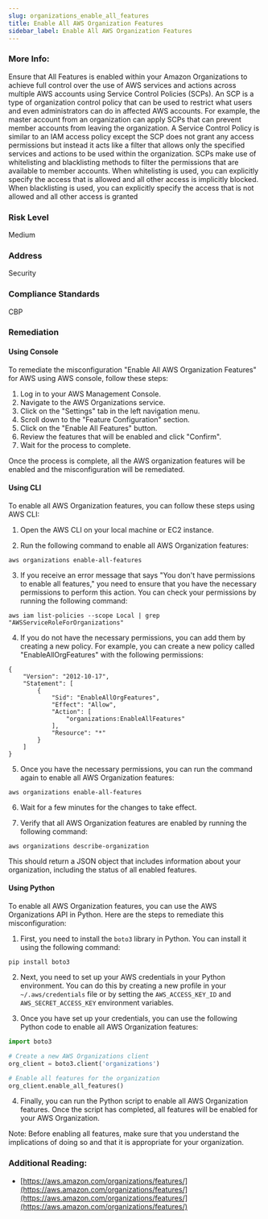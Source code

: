 ```yaml
---
slug: organizations_enable_all_features
title: Enable All AWS Organization Features
sidebar_label: Enable All AWS Organization Features
---
```


### More Info:

Ensure that All Features is enabled within your Amazon Organizations to achieve full control over the use of AWS services and actions across multiple AWS accounts using Service Control Policies (SCPs). An SCP is a type of organization control policy that can be used to restrict what users and even administrators can do in affected AWS accounts. For example, the master account from an organization can apply SCPs that can prevent member accounts from leaving the organization. A Service Control Policy is similar to an IAM access policy except the SCP does not grant any access permissions but instead it acts like a filter that allows only the specified services and actions to be used within the organization. SCPs make use of whitelisting and blacklisting methods to filter the permissions that are available to member accounts. When whitelisting is used, you can explicitly specify the access that is allowed and all other access is implicitly blocked. When blacklisting is used, you can explicitly specify the access that is not allowed and all other access is granted

### Risk Level

Medium

### Address

Security

### Compliance Standards

CBP

### Remediation

#### Using Console

To remediate the misconfiguration "Enable All AWS Organization Features" for AWS using AWS console, follow these steps:

1. Log in to your AWS Management Console.
2. Navigate to the AWS Organizations service.
3. Click on the "Settings" tab in the left navigation menu.
4. Scroll down to the "Feature Configuration" section.
5. Click on the "Enable All Features" button.
6. Review the features that will be enabled and click "Confirm".
7. Wait for the process to complete. 

Once the process is complete, all the AWS organization features will be enabled and the misconfiguration will be remediated.

#### Using CLI

To enable all AWS Organization features, you can follow these steps using AWS CLI:

1. Open the AWS CLI on your local machine or EC2 instance.

2. Run the following command to enable all AWS Organization features:

```
aws organizations enable-all-features
```

3. If you receive an error message that says "You don't have permissions to enable all features," you need to ensure that you have the necessary permissions to perform this action. You can check your permissions by running the following command:

```
aws iam list-policies --scope Local | grep "AWSServiceRoleForOrganizations"
```

4. If you do not have the necessary permissions, you can add them by creating a new policy. For example, you can create a new policy called "EnableAllOrgFeatures" with the following permissions:

```
{
    "Version": "2012-10-17",
    "Statement": [
        {
            "Sid": "EnableAllOrgFeatures",
            "Effect": "Allow",
            "Action": [
                "organizations:EnableAllFeatures"
            ],
            "Resource": "*"
        }
    ]
}
```

5. Once you have the necessary permissions, you can run the command again to enable all AWS Organization features:

```
aws organizations enable-all-features
```

6. Wait for a few minutes for the changes to take effect.

7. Verify that all AWS Organization features are enabled by running the following command:

```
aws organizations describe-organization
```

This should return a JSON object that includes information about your organization, including the status of all enabled features.

#### Using Python

To enable all AWS Organization features, you can use the AWS Organizations API in Python. Here are the steps to remediate this misconfiguration:

1. First, you need to install the `boto3` library in Python. You can install it using the following command:

```
pip install boto3
```

2. Next, you need to set up your AWS credentials in your Python environment. You can do this by creating a new profile in your `~/.aws/credentials` file or by setting the `AWS_ACCESS_KEY_ID` and `AWS_SECRET_ACCESS_KEY` environment variables.

3. Once you have set up your credentials, you can use the following Python code to enable all AWS Organization features:

```python
import boto3

# Create a new AWS Organizations client
org_client = boto3.client('organizations')

# Enable all features for the organization
org_client.enable_all_features()
```

4. Finally, you can run the Python script to enable all AWS Organization features. Once the script has completed, all features will be enabled for your AWS Organization.

Note: Before enabling all features, make sure that you understand the implications of doing so and that it is appropriate for your organization.

### Additional Reading:

- [https://aws.amazon.com/organizations/features/](https://aws.amazon.com/organizations/features/](https://aws.amazon.com/organizations/features/](https://aws.amazon.com/organizations/features/) 

